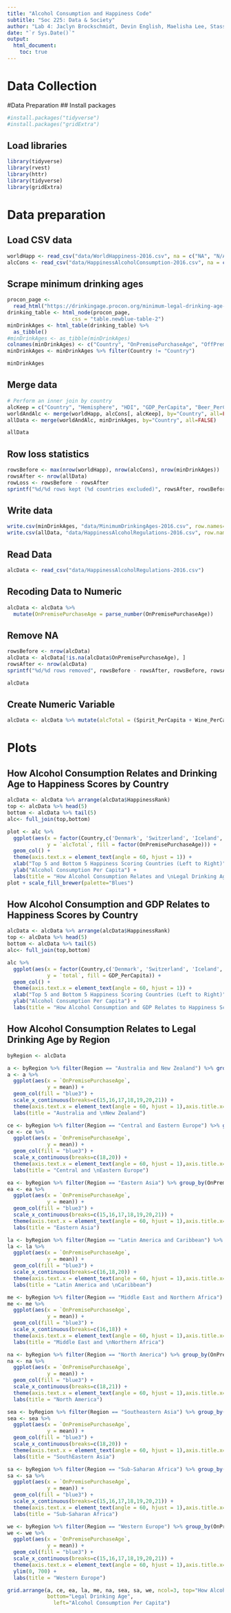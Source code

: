 ```yaml
---
title: "Alcohol Consumption and Happiness Code"
subtitle: "Soc 225: Data & Society"
author: "Lab 4: Jaclyn Brockschmidt, Devin English, Maelisha Lee, Stassney Obregon, and Jennifer Qin"
date: "`r Sys.Date()`"
output: 
  html_document:
    toc: true
---
```

# Data Collection

#Data Preparation
## Install packages
```r
#install.packages("tidyverse")
#install.packages("gridExtra")
```

## Load libraries
```r
library(tidyverse)
library(rvest)
library(httr)
library(tidyverse)
library(gridExtra)
```

# Data preparation

## Load CSV data
```r
worldHapp <- read_csv("data/WorldHappiness-2016.csv", na = c("NA", "N/A"))
alcCons <- read_csv("data/HappinessAlcoholConsumption-2016.csv", na = c("NA", "N/A"))
```

## Scrape minimum drinking ages
```r
procon_page <- 
  read_html("https://drinkingage.procon.org/minimum-legal-drinking-age-in-other-countries/")
drinking_table <- html_node(procon_page, 
                     css = "table.newblue-table-2")
minDrinkAges <- html_table(drinking_table) %>%
  as_tibble()
#minDrinkAges <- as_tibble(minDrinkAges)
colnames(minDrinkAges) <- c("Country", "OnPremisePurchaseAge", "OffPremisePurchaseAge", "Notes")
minDrinkAges <- minDrinkAges %>% filter(Country != "Country")

minDrinkAges
```

## Merge data
```r
# Perform an inner join by country
alcKeep = c("Country", "Hemisphere", "HDI", "GDP_PerCapita", "Beer_PerCapita", "Spirit_PerCapita", "Wine_PerCapita")
worldAndAlc <- merge(worldHapp, alcCons[, alcKeep], by="Country", all=FALSE)
allData <- merge(worldAndAlc, minDrinkAges, by="Country", all=FALSE)

allData
```

## Row loss statistics
```r
rowsBefore <- max(nrow(worldHapp), nrow(alcCons), nrow(minDrinkAges))
rowsAfter <- nrow(allData)
rowLoss <- rowsBefore - rowsAfter
sprintf("%d/%d rows kept (%d countries excluded)", rowsAfter, rowsBefore, rowLoss)
```

## Write data
```r
write.csv(minDrinkAges, "data/MinimumDrinkingAges-2016.csv", row.names=FALSE)
write.csv(allData, "data/HappinessAlcoholRegulations-2016.csv", row.names=FALSE)
```

## Read Data
```r
alcData <- read_csv("data/HappinessAlcoholRegulations-2016.csv")
```

## Recoding Data to Numeric
```r
alcData <- alcData %>%
  mutate(OnPremisePurchaseAge = parse_number(OnPremisePurchaseAge))

```

## Remove NA
```r
rowsBefore <- nrow(alcData)
alcData <- alcData[!is.na(alcData$OnPremisePurchaseAge), ]
rowsAfter <- nrow(alcData)
sprintf("%d/%d rows removed", rowsBefore - rowsAfter, rowsBefore, rowsAfter)

alcData
```

## Create Numeric Variable
```r
alcData <- alcData %>% mutate(alcTotal = (Spirit_PerCapita + Wine_PerCapita + Beer_PerCapita))
```

# Plots
## How Alcohol Consumption Relates and \nLegal Drinking Age to Happiness Scores by Country
```r
alcData <- alcData %>% arrange(alcData$HappinessRank)
top <- alcData %>% head(5)
bottom <- alcData %>% tail(5)
alc<- full_join(top,bottom)

plot <- alc %>%
  ggplot(aes(x = factor(Country,c('Denmark', 'Switzerland', 'Iceland', 'Norway', 'Finland', 'Chad', 'Madagascar', 'Tanzania', 'Liberia', 'Syria')), 
             y = `alcTotal`, fill = factor(OnPremisePurchaseAge))) +
  geom_col() +
  theme(axis.text.x = element_text(angle = 60, hjust = 1)) +
  xlab("Top 5 and Bottom 5 Happiness Scoring Countries (Left to Right)") +
  ylab("Alcohol Consumption Per Capita") +
  labs(title = "How Alcohol Consumption Relates and \nLegal Drinking Age to Happiness Scores by Country", fill='Legal Drinking Age')
plot + scale_fill_brewer(palette="Blues")
```

## How Alcohol Consumption and GDP Relates to Happiness Scores by Country
```r
alcData <- alcData %>% arrange(alcData$HappinessRank)
top <- alcData %>% head(5)
bottom <- alcData %>% tail(5)
alc<- full_join(top,bottom)

alc %>%
  ggplot(aes(x = factor(Country,c('Denmark', 'Switzerland', 'Iceland', 'Norway', 'Finland', 'Chad', 'Madagascar', 'Tanzania', 'Liberia', 'Syria')), 
             y = `total`, fill = GDP_PerCapita)) +
  geom_col() +
  theme(axis.text.x = element_text(angle = 60, hjust = 1)) +
  xlab("Top 5 and Bottom 5 Happiness Scoring Countries (Left to Right)") +
  ylab("Alcohol Consumption Per Capita") +
  labs(title = "How Alcohol Consumption and GDP Relates to Happiness Scores by Country", fill='GDP Per Capita')
```

## How Alcohol Consumption Relates to Legal Drinking Age by Region
```r
byRegion <- alcData

a <- byRegion %>% filter(Region == "Australia and New Zealand") %>% group_by(OnPremisePurchaseAge) %>% summarise(mean = mean(alcTotal))
a <- a %>%
  ggplot(aes(x = `OnPremisePurchaseAge`, 
             y = mean)) +
  geom_col(fill = "blue3") +
  scale_x_continuous(breaks=c(15,16,17,18,19,20,21)) +
  theme(axis.text.x = element_text(angle = 60, hjust = 1),axis.title.x=element_blank(), axis.title.y=element_blank(), plot.title = element_text(size=10, hjust = 0.5)) +  ylim(0, 700) +
  labs(title = "Australia and \nNew Zealand")

ce <- byRegion %>% filter(Region == "Central and Eastern Europe") %>% group_by(OnPremisePurchaseAge) %>% summarise(mean = mean(alcTotal))
ce <- ce %>%
  ggplot(aes(x = `OnPremisePurchaseAge`, 
             y = mean)) +
  geom_col(fill = "blue3") +
  scale_x_continuous(breaks=c(18,20)) +
  theme(axis.text.x = element_text(angle = 60, hjust = 1),axis.title.x=element_blank(), axis.title.y=element_blank(), plot.title = element_text(size=10, hjust = 0.5)) +  ylim(0, 700) +
  labs(title = "Central and \nEastern Europe")

ea <- byRegion %>% filter(Region == "Eastern Asia") %>% group_by(OnPremisePurchaseAge) %>% summarise(mean = mean(alcTotal))
ea <- ea %>%
  ggplot(aes(x = `OnPremisePurchaseAge`, 
             y = mean)) +
  geom_col(fill = "blue3") +
  scale_x_continuous(breaks=c(15,16,17,18,19,20,21)) +
  theme(axis.text.x = element_text(angle = 60, hjust = 1),axis.title.x=element_blank(), axis.title.y=element_blank(), plot.title = element_text(size=10, hjust = 0.5)) +  ylim(0, 700) +
  labs(title = "Eastern Asia")

la <- byRegion %>% filter(Region == "Latin America and Caribbean") %>% group_by(OnPremisePurchaseAge) %>% summarise(mean = mean(alcTotal))
la <- la %>%
  ggplot(aes(x = `OnPremisePurchaseAge`, 
             y = mean)) +
  geom_col(fill = "blue3") +
  scale_x_continuous(breaks=c(16,18,20)) +
  theme(axis.text.x = element_text(angle = 60, hjust = 1),axis.title.x=element_blank(), axis.title.y=element_blank(), plot.title = element_text(size=10, hjust = 0.5)) +  ylim(0, 700) +
  labs(title = "Latin America and \nCaribbean")

me <- byRegion %>% filter(Region == "Middle East and Northern Africa") %>% group_by(OnPremisePurchaseAge) %>% summarise(mean = mean(alcTotal))
me <- me %>%
  ggplot(aes(x = `OnPremisePurchaseAge`, 
             y = mean)) +
  geom_col(fill = "blue3") +
  scale_x_continuous(breaks=c(16,18)) +
  theme(axis.text.x = element_text(angle = 60, hjust = 1),axis.title.x=element_blank(), axis.title.y=element_blank(), plot.title = element_text(size=10, hjust = 0.5)) +  ylim(0, 700) +
  labs(title = "Middle East and \nNorthern Africa")

na <- byRegion %>% filter(Region == "North America") %>% group_by(OnPremisePurchaseAge) %>% summarise(mean = mean(alcTotal))
na <- na %>%
  ggplot(aes(x = `OnPremisePurchaseAge`, 
             y = mean)) +
  geom_col(fill = "blue3") +
  scale_x_continuous(breaks=c(18,21)) +
  theme(axis.text.x = element_text(angle = 60, hjust = 1),axis.title.x=element_blank(), axis.title.y=element_blank(), plot.title = element_text(size=10, hjust = 0.5)) +  ylim(0, 700) +
  labs(title = "North America")

sea <- byRegion %>% filter(Region == "Southeastern Asia") %>% group_by(OnPremisePurchaseAge) %>% summarise(mean = mean(alcTotal))
sea <- sea %>%
  ggplot(aes(x = `OnPremisePurchaseAge`, 
             y = mean)) +
  geom_col(fill = "blue3") +
  scale_x_continuous(breaks=c(18,20)) +
  theme(axis.text.x = element_text(angle = 60, hjust = 1),axis.title.x=element_blank(), axis.title.y=element_blank(), plot.title = element_text(size=10, hjust = 0.5)) +  ylim(0, 700) +
  labs(title = "SouthEastern Asia")

sa <- byRegion %>% filter(Region == "Sub-Saharan Africa") %>% group_by(OnPremisePurchaseAge) %>% summarise(mean = mean(alcTotal))
sa <- sa %>%
  ggplot(aes(x = `OnPremisePurchaseAge`, 
             y = mean)) +
  geom_col(fill = "blue3") +
  scale_x_continuous(breaks=c(15,16,17,18,19,20,21)) +
  theme(axis.text.x = element_text(angle = 60, hjust = 1),axis.title.x=element_blank(), axis.title.y=element_blank(), plot.title = element_text(size=10, hjust = 0.5)) +  ylim(0, 700) +
  labs(title = "Sub-Saharan Africa")

we <- byRegion %>% filter(Region == "Western Europe") %>% group_by(OnPremisePurchaseAge) %>% summarise(mean = mean(alcTotal))
we <- we %>%
  ggplot(aes(x = `OnPremisePurchaseAge`, 
             y = mean)) +
  geom_col(fill = "blue3") +
  scale_x_continuous(breaks=c(15,16,17,18,19,20,21)) +
  theme(axis.text.x = element_text(angle = 60, hjust = 1),axis.title.x=element_blank(), axis.title.y=element_blank(), plot.title = element_text(size=10, hjust = 0.5)) +
  ylim(0, 700) +
  labs(title = "Western Europe")

grid.arrange(a, ce, ea, la, me, na, sea, sa, we, ncol=3, top="How Alcohol Consumption Relates to Legal Drinking Age by Region",
             bottom="Legal Drinking Age", 
               left="Alcohol Consumption Per Capita")
```